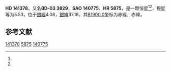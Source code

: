 {{Starbox begin
| name = HD 141378
}}
{{Starbox observe
| epoch = [[J2000.0|J2000.0]]
| constell = {{星座名待查}}<ref name=SIMBAD>{{cite web
 | url=http://simbad.u-strasbg.fr/simbad/sim-id?Ident=HR+5875
 | title =Pulsating variable Star
 | publisher=Centre de Données astronomiques de Strasbourg
 | work=SIMBAD
 | accessdate=2012-07-13}}</ref><ref name=DATA>{{cite web
 | url=http://vizier.u-strasbg.fr/viz-bin/VizieR-5?-out.add=.&-source=5050&-corr=PK=HR&-out.max=9999&HR=5875
 | title=VizieR Detailed Page
 | accessdate=2012-07-13
 | archive-date=2016-03-04
 | archive-url=https://web.archive.org/web/20160304235419/http://vizier.u-strasbg.fr/viz-bin/VizieR-5?-out.add=.&-source=5050&-corr=PK=HR&-out.max=9999&HR=5875
 | dead-url=no
 }}</ref>
| 星官 = 
| ra = {{RA|15|48|56.8}}<ref name=SIMBAD /><ref name=DATA />
| dec = {{DEC|-3|49|7}}<ref name=SIMBAD /><ref name=DATA />
| appmag_v = 5.53<ref name=SIMBAD /><ref name=DATA />
}}
{{Starbox character
| class = A5IV<ref name=SIMBAD /><ref name=DATA />
| b-v = 0.12<ref name=SIMBAD /><ref name=DATA />
| u-b = 0.11<ref name=SIMBAD /><ref name=DATA />
| r-i = 0.04<ref name=SIMBAD /><ref name=DATA />
| variable = 
}}
{{Starbox astrometry
| radial_v = 0.11
| prop_mo_ra = -16
| parallax = 
| p_error = 
}}
{{Starbox catalog
| names =BD-03 3829，[[SAO星表|SAO]] 140775，[[HD星表|HD]] 141378，[[HR星表|HR]] 5875}}
{{Starbox reference |Simbad=HR+5875}}
{{Starbox end}}

'''HD 141378'''，又名'''BD-03 3829'''，'''SAO 140775'''、'''HR 5875'''，是一颗恒星<ref name=SIMBAD /><ref name=DATA />，视星等为5.53，位于[[銀道座標系|銀經]]4.08，[[銀道座標系|銀緯]]37.18，其[[B1900.0|B1900.0]]坐标为赤經{{RA|15|43|42.4}}，赤緯{{DEC|-3|37.18|43}}。

== 参考文献 ==
{{reflist}}

{{star-stub}}

[[Category:HD和HDE天體|141378]]
[[Category:HR天體|5875]]
[[Category:SAO天體|140775]]